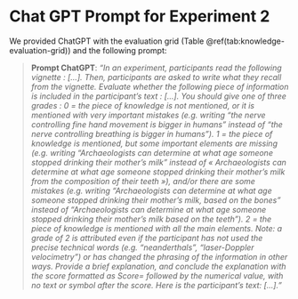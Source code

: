 # Chat GPT Prompt for Experiment 2 {#gpt-prompt}

\FloatBarrier

We provided ChatGPT with the evaluation grid (Table \@ref(tab:knowledge-evaluation-grid)) and the following prompt:

> **Prompt ChatGPT**: *“In an experiment, participants read the following vignette : […]. Then, participants are asked to write what they recall from the vignette. Evaluate whether the following piece of information is included in the participant’s text : […]. You should give one of three grades : 0 = the piece of knowledge is not mentioned, or it is mentioned with very important mistakes (e.g. writing “the nerve controlling fine hand movement is bigger in humans” instead of “the nerve controlling breathing is bigger in humans”). 1 = the piece of knowledge is mentioned, but some important elements are missing (e.g. writing “Archaeologists can determine at what age someone stopped drinking their mother’s milk” instead of « Archaeologists can determine at what age someone stopped drinking their mother’s milk from the composition of their teeth »), and/or there are some mistakes (e.g. writing “Archaeologists can determine at what age someone stopped drinking their mother’s milk, based on the bones” instead of “Archaeologists can determine at what age someone stopped drinking their mother’s milk based on the teeth”). 2 = the piece of knowledge is mentioned with all the main elements. Note: a grade of 2 is attributed even if the participant has not used the precise technical words (e.g. “neanderthals”, “laser-Doppler velocimetry”) or has changed the phrasing of the information in other ways. Provide a brief explanation, and conclude the explanation with the score formatted as Score= followed by the numerical value, with no text or symbol after the score. Here is the participant’s text: […].”*
